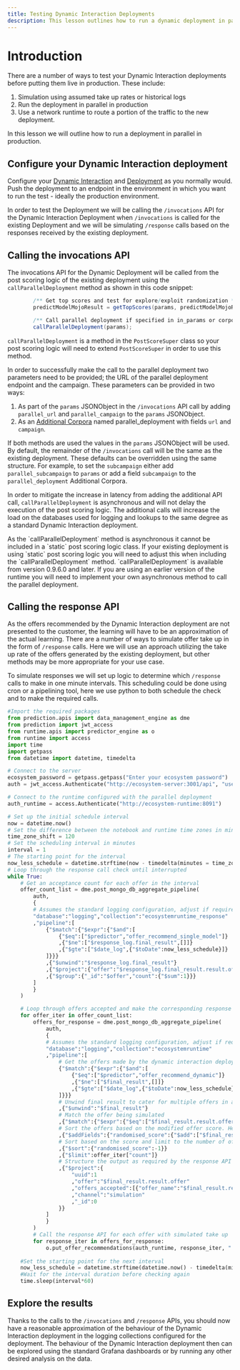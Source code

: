 ```yaml
---
title: Testing Dynamic Interaction Deployments
description: This lesson outlines how to run a dynamic deployment in parallel in production.
---
```


# Introduction
There are a number of ways to test your Dynamic Interaction deployments before putting them live in production. These include:
1. Simulation using assumed take up rates or historical logs
2. Run the deployment in parallel in production
3. Use a network runtime to route a portion of the traffic to the new deployment.

In this lesson we will outline how to run a deployment in parallel in production.

## Configure your Dynamic Interaction deployment
Configure your [Dynamic Interaction](/docs/configuration/dynamic/) and [Deployment](/docs/configuration/deployment/) as you normally would. Push the deployment to an endpoint in the environment in which you want to run the test - ideally the production environment.

In order to test the Deployment we will be calling the `/invocations` API for the Dynamic Interaction Deployment when `/invocations` is called for the existing Deployment and we will be simulating `/response` calls based on the responses received by the existing deployment.

## Calling the invocations API
The invocations API for the Dynamic Deployment will be called from the post scoring logic of the existing deployment using the `callParallelDeployment` method as shown in this code snippet:
```java
        /** Get top scores and test for explore/exploit randomization */
        predictModelMojoResult = getTopScores(params, predictModelMojoResult);

        /** Call parallel deployment if specified in in_params or corpora */
        callParallelDeployment(params);
```
`callParallelDeployment` is a method in the `PostScoreSuper` class so your post scoring logic will need to extend `PostScoreSuper` in order to use this method. 

In order to successfully make the call to the parallel deployment two parameters need to be provided; the URL of the parallel deployment endpoint and the campaign. These parameters can be provided in two ways:
1. As part of the `params` JSONObject in the `/invocations` API call by adding `parallel_url` and `parallel_campaign` to the `params` JSONObject.
2. As an [Additional Corpora](/docs/configuration/deployment/parameters/) named parallel_deployment with fields `url` and `campaign`.

If both methods are used the values in the `params` JSONObject will be used. By default, the remainder of the `/invocations` call will be the same as the existing deployment. These defaults can be overridden using the same structure. For example, to set the `subcampaign` either add `parallel_subcampaign` to `params` or add a field `subcampaign` to the `parallel_deployment` Additional Corpora.

In order to mitigate the increase in latency from adding the additional API call, `callParallelDeployment` is asynchronous and will not delay the execution of the post scoring logic. The additional calls will increase the load on the databases used for logging and lookups to the same degree as a standard Dynamic Interaction deployment.

<Callout type="tip" title="Note">
As the `callParallelDeployment` method is asynchronous it cannot be included in a `static` post scoring logic class. If your existing deployment is using `static` post scoring logic you will need to adjust this when including the `callParallelDeployment` method.
</Callout>

<Callout type="tip" title="Note">
`callParallelDeployment` is available from version 0.9.6.0 and later. If you are using an earlier version of the runtime you will need to implement your own asynchronous method to call the parallel deployment.
</Callout>

## Calling the response API
As the offers recommended by the Dynamic Interaction deployment are not presented to the customer, the learning will have to be an approximation of the actual learning. There are a number of ways to simulate offer take up in the form of `/response` calls. Here we will use an approach utilizing the take up rate of the offers generated by the existing deployment, but other methods may be more appropriate for your use case.

To simulate responses we will set up logic to determine which `/response` calls to make in one minute intervals. This scheduling could be done using cron or a pipelining tool, here we use python to both schedule the check and to make the required calls.
```python
#Import the required packages
from prediction.apis import data_management_engine as dme
from prediction import jwt_access
from runtime.apis import predictor_engine as o
from runtime import access
import time
import getpass
from datetime import datetime, timedelta

# Connect to the server
ecosystem_password = getpass.getpass("Enter your ecosystem password")
auth = jwt_access.Authenticate("http://ecosystem-server:3001/api", "user@ecosystem.ai", ecosystem_password)

# Connect to the runtime configured with the parallel deployment
auth_runtime = access.Authenticate("http://ecosystem-runtime:8091")

# Set up the initial schedule interval
now = datetime.now()
# Set the difference between the notebook and runtime time zones in minutes 
time_zone_shift = 120 
# Set the scheduling interval in minutes
interval = 1
# The starting point for the interval
now_less_schedule = datetime.strftime(now - timedelta(minutes = time_zone_shift+interval),"%Y-%m-%d %H:%M:%S")
# Loop through the response call check until interrupted
while True:
    # Get an acceptance count for each offer in the interval
    offer_count_list = dme.post_mongo_db_aggregate_pipeline(
        auth,
        {
        # Assumes the standard logging configuration, adjust if required
        "database":"logging","collection":"ecosystemruntime_response"
        ,"pipeline":[
            {"$match":{"$expr":{"$and":[
                {"$eq":["$predictor","offer_recommend_single_model"]}
                ,{"$ne":["$response_log.final_result",[]]}
                ,{"$gte":["$date_log",{"$toDate":now_less_schedule}]}
            ]}}}
            ,{"$unwind":"$response_log.final_result"}
            ,{"$project":{"offer":"$response_log.final_result.result.offer","_id":0}}
            ,{"$group":{"_id":"$offer","count":{"$sum":1}}}
        ]
        }
    )

    # Loop through offers accepted and make the corresponding response calls
    for offer_iter in offer_count_list:
        offers_for_response = dme.post_mongo_db_aggregate_pipeline(
            auth,
            {
            # Assumes the standard logging configuration, adjust if required
            "database":"logging","collection":"ecosystemruntime"
            ,"pipeline":[
                # Get the offers made by the dynamic interaction deployment
                {"$match":{"$expr":{"$and":[
                    {"$eq":["$predictor","offer_recommend_dynamic"]}
                    ,{"$ne":["$final_result",[]]}
                    ,{"$gte":["$date_log",{"$toDate":now_less_schedule}]}
                ]}}}
                # Unwind final result to cater for multiple offers in a sinlge response
                ,{"$unwind":"$final_result"}
                # Match the offer being simulated
                ,{"$match":{"$expr":{"$eq":["$final_result.result.offer",offer_iter["_id"]]}}}
                # Sort the offers based on the modified offer score. Here we have added some random noise, this can be removed if not required
                ,{"$addFields":{"randomised_score":{"$add":["$final_result.result.modified_offer_score",{"$divide":[{"$rand":{}},20]}]}}}
                # Sort based on the score and limit to the number of offers accepted. Note that if the number of times the offer has been recommended by the dynamic interaction deployment is less than the number made by the existing deployment, then the result will be less than offer_iter["count"]
                ,{"$sort":{"randomised_score":-1}}
                ,{"$limit":offer_iter["count"]}
                # Structure the output as required by the response API
                ,{"$project":{
                    "uuid":1
                    ,"offer":"$final_result.result.offer"
                    ,"offers_accepted":[{"offer_name":"$final_result.result.offer"}]
                    ,"channel":"simulation"
                    ,"_id":0
                }}
            ]
            }
        )
        # Call the response API for each offer with simulated take up
        for response_iter in offers_for_response:
            o.put_offer_recommendations(auth_runtime, response_iter, " ")
    
    #Set the starting point for the next interval
    now_less_schedule = datetime.strftime(datetime.now() - timedelta(minutes = time_zone_shift),"%Y-%m-%d %H:%M:%S")
    #Wait for the interval duration before checking again
    time.sleep(interval*60)
```

## Explore the results
Thanks to the calls to the `/invocations` and `/response` APIs, you should now have a reasonable approximation of the behaviour of the Dynamic Interaction deployment in the logging collections configured for the deployment. The behaviour of the Dynamic Interaction deployment then can be explored using the standard Grafana dashboards or by running any other desired analysis on the data.
